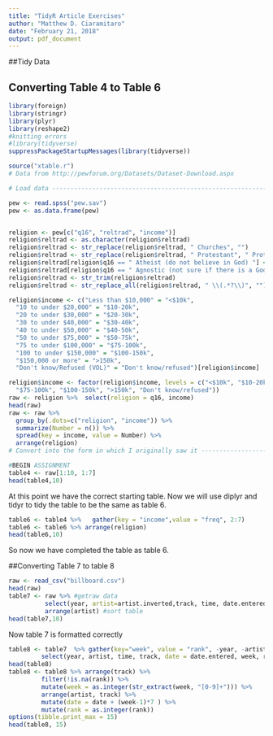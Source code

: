 ```yaml
---
title: "TidyR Article Exercises"
author: "Matthew D. Ciaramitaro"
date: "February 21, 2018"
output: pdf_document
---
```


##Tidy Data
<h2>Converting Table 4 to Table 6</h2>

```r

library(foreign)
library(stringr)
library(plyr)
library(reshape2)
#knitting errors
#library(tidyverse)
suppressPackageStartupMessages(library(tidyverse))

source("xtable.r")
# Data from http://pewforum.org/Datasets/Dataset-Download.aspx

# Load data -----------------------------------------------------------------

pew <- read.spss("pew.sav")
pew <- as.data.frame(pew)


religion <- pew[c("q16", "reltrad", "income")]
religion$reltrad <- as.character(religion$reltrad)
religion$reltrad <- str_replace(religion$reltrad, " Churches", "")
religion$reltrad <- str_replace(religion$reltrad, " Protestant", " Prot")
religion$reltrad[religion$q16 == " Atheist (do not believe in God) "] <- "Atheist"
religion$reltrad[religion$q16 == " Agnostic (not sure if there is a God) "] <- "Agnostic"
religion$reltrad <- str_trim(religion$reltrad)
religion$reltrad <- str_replace_all(religion$reltrad, " \\(.*?\\)", "")

religion$income <- c("Less than $10,000" = "<$10k", 
  "10 to under $20,000" = "$10-20k", 
  "20 to under $30,000" = "$20-30k", 
  "30 to under $40,000" = "$30-40k", 
  "40 to under $50,000" = "$40-50k", 
  "50 to under $75,000" = "$50-75k",
  "75 to under $100,000" = "$75-100k", 
  "100 to under $150,000" = "$100-150k", 
  "$150,000 or more" = ">150k", 
  "Don't know/Refused (VOL)" = "Don't know/refused")[religion$income]

religion$income <- factor(religion$income, levels = c("<$10k", "$10-20k", "$20-30k", "$30-40k", "$40-50k", "$50-75k", 
  "$75-100k", "$100-150k", ">150k", "Don't know/refused"))
raw <- religion %>%  select(religion = q16, income)
head(raw)
raw <- raw %>% 
  group_by(.dots=c("religion", "income")) %>% 
  summarize(Number = n()) %>% 
  spread(key = income, value = Number) %>% 
  arrange(religion)
# Convert into the form in which I originally saw it -------------------------

#BEGIN ASSIGNMENT
table4 <- raw[1:10, 1:7]
head(table4,10)
```
At this point we have the correct starting table. Now we will use diplyr and tidyr to tidy the table to be the same as table 6.

```r
table6 <- table4 %>%   gather(key = "income",value = "freq", 2:7)
table6 <- table6 %>% arrange(religion) 
head(table6,10)
```

So now we have completed the table as table 6.

##Converting Table 7 to table 8


```r
raw <- read_csv("billboard.csv")
head(raw)
table7 <- raw %>% #getraw data
          select(year, artist=artist.inverted,track, time, date.entered, starts_with("x")) %>% #grab needed columns
          arrange(artist) #sort table
head(table7,10)
```
Now table 7 is formatted correctly

```r
table8 <- table7  %>% gather(key="week", value = "rank", -year, -artist, -track, -time, -date.entered) %>% 
         select(year, artist, time, track, date = date.entered, week, rank )
head(table8)
table8 <- table8 %>% arrange(track) %>% 
         filter(!is.na(rank)) %>%
         mutate(week = as.integer(str_extract(week, "[0-9]+"))) %>%  
         arrange(artist, track) %>% 
         mutate(date = date + (week-1)*7 ) %>% 
         mutate(rank = as.integer(rank))
options(tibble.print_max = 15)
head(table8, 15)
```
